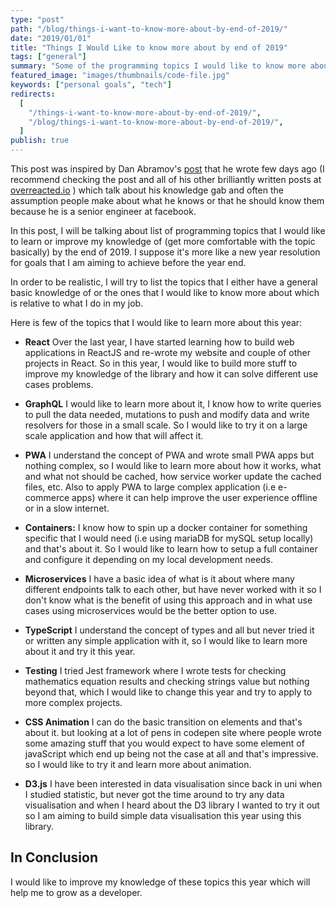 ```yaml
---
type: "post"
path: "/blog/things-i-want-to-know-more-about-by-end-of-2019/"
date: "2019/01/01"
title: "Things I Would Like to know more about by end of 2019"
tags: ["general"]
summary: "Some of the programming topics I would like to know more about by the end of the year"
featured_image: "images/thumbnails/code-file.jpg"
keywords: ["personal goals", "tech"]
redirects:
  [
    "/things-i-want-to-know-more-about-by-end-of-2019/",
    "/blog/things-i-want-to-know-more-about-by-end-of-2019/",
  ]
publish: true
---
```


This post was inspired by Dan Abramov's [post](https://overreacted.io/things-i-dont-know-as-of-2018/) that he wrote few days ago (I recommend checking the post and all of his other brilliantly written posts at [overreacted.io](https://overreacted.io) ) which talk about his knowledge gab and often the assumption people make about what he knows or that he should know them because he is a senior engineer at facebook.

In this post, I will be talking about list of programming topics that I would like to learn or improve my knowledge of (get more comfortable with the topic basically) by the end of 2019. I suppose it's more like a new year resolution for goals that I am aiming to achieve before the year end.

In order to be realistic, I will try to list the topics that I either have a general basic knowledge of or the ones that I would like to know more about which is relative to what I do in my job.

Here is few of the topics that I would like to learn more about this year:

- **React** Over the last year, I have started learning how to build web applications in ReactJS and re-wrote my website and couple of other projects in React. So in this year, I would like to build more stuff to improve my knowledge of the library and how it can solve different use cases problems.

- **GraphQL** I would like to learn more about it, I know how to write queries to pull the data needed, mutations to push and modify data and write resolvers for those in a small scale. So I would like to try it on a large scale application and how that will affect it.

* **PWA** I understand the concept of PWA and wrote small PWA apps but nothing complex, so I would like to learn more about how it works, what and what not should be cached, how service worker update the cached files, etc. Also to apply PWA to large complex application (i.e e-commerce apps) where it can help improve the user experience offline or in a slow internet.

* **Containers:**
  I know how to spin up a docker container for something specific that I would need (i.e using mariaDB for mySQL setup locally) and that's about it. So I would like to learn how to setup a full container and configure it depending on my local development needs.

* **Microservices**
  I have a basic idea of what is it about where many different endpoints talk to each other, but have never worked with it so I don't know what is the benefit of using this approach and in what use cases using microservices would be the better option to use.

* **TypeScript** I understand the concept of types and all but never tried it or written any simple application with it, so I would like to learn more about it and try it this year.

* **Testing** I tried Jest framework where I wrote tests for checking mathematics equation results and checking strings value but nothing beyond that, which I would like to change this year and try to apply to more complex projects.

* **CSS Animation** I can do the basic transition on elements and that's about it. but looking at a lot of pens in codepen site where people wrote some amazing stuff that you would expect to have some element of javaScript which end up being not the case at all and that's impressive. so I would like to try it and learn more about animation.

* **D3.js** I have been interested in data visualisation since back in uni when I studied statistic, but never got the time around to try any data visualisation and when I heard about the D3 library I wanted to try it out so I am aiming to build simple data visualisation this year using this library.

## In Conclusion

I would like to improve my knowledge of these topics this year which will help me to grow as a developer.
